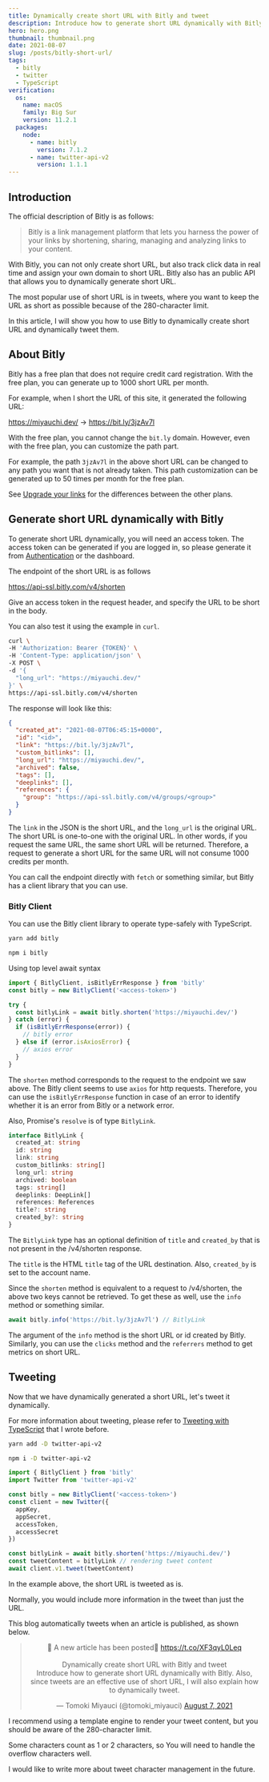 ```yaml
---
title: Dynamically create short URL with Bitly and tweet
description: Introduce how to generate short URL dynamically with Bitly. Also, since tweets are an effective use of short URL, I will also explain how to dynamically tweet.
hero: hero.png
thumbnail: thumbnail.png
date: 2021-08-07
slug: /posts/bitly-short-url/
tags:
  - bitly
  - twitter
  - TypeScript
verification:
  os:
    name: macOS
    family: Big Sur
    version: 11.2.1
  packages:
    node:
      - name: bitly
        version: 7.1.2
      - name: twitter-api-v2
        version: 1.1.1
---
```


## Introduction

The official description of Bitly is as follows:

> Bitly is a link management platform that lets you harness the power of your links by shortening, sharing, managing and analyzing links to your content.

With Bitly, you can not only create short URL, but also track click data in real time and assign your own domain to short URL.
Bitly also has an public API that allows you to dynamically generate short URL.

The most popular use of short URL is in tweets, where you want to keep the URL as short as possible because of the 280-character limit.

In this article, I will show you how to use Bitly to dynamically create short URL and dynamically tweet them.

## About Bitly

Bitly has a free plan that does not require credit card registration.
With the free plan, you can generate up to 1000 short URL per month.

For example, when I short the URL of this site, it generated the following URL:

https://miyauchi.dev/ -> https://bit.ly/3jzAv7l

With the free plan, you cannot change the `bit.ly` domain.
However, even with the free plan, you can customize the path part.

For example, the path `3jzAv7l` in the above short URL can be changed to any path you want that is not already taken.
This path customization can be generated up to 50 times per month for the free plan.

See [Upgrade your links](https://bitly.com/pages/pricing) for the differences between the other plans.

## Generate short URL dynamically with Bitly

To generate short URL dynamically, you will need an access token.
The access token can be generated if you are logged in, so please generate it from [Authentication](https://dev.bitly.com/docs/getting-started/authentication/) or the dashboard.

The endpoint of the short URL is as follows

https://api-ssl.bitly.com/v4/shorten

Give an access token in the request header, and specify the URL to be short in the body.

You can also test it using the example in `curl`.

```bash
curl \
-H 'Authorization: Bearer {TOKEN}' \
-H 'Content-Type: application/json' \
-X POST \
-d '{
  "long_url": "https://miyauchi.dev/"
}' \
https://api-ssl.bitly.com/v4/shorten
```

The response will look like this:

```json
{
  "created_at": "2021-08-07T06:45:15+0000",
  "id": "<id>",
  "link": "https://bit.ly/3jzAv7l",
  "custom_bitlinks": [],
  "long_url": "https://miyauchi.dev/",
  "archived": false,
  "tags": [],
  "deeplinks": [],
  "references": {
    "group": "https://api-ssl.bitly.com/v4/groups/<group>"
  }
}
```

The `link` in the JSON is the short URL, and the `long_url` is the original URL.
The short URL is one-to-one with the original URL. In other words, if you request the same URL, the same short URL will be returned.
Therefore, a request to generate a short URL for the same URL will not consume 1000 credits per month.

You can call the endpoint directly with `fetch` or something similar, but
Bitly has a client library that you can use.

### Bitly Client

You can use the Bitly client library to operate type-safely with TypeScript.

<CodeGroups>
  <CodeGroup label="Yarn" active>

```bash
yarn add bitly
```

  </CodeGroup>

  <CodeGroup label="NPM">

```bash
npm i bitly
```

  </CodeGroup>
</CodeGroups>

<Alert type="warning">Using top level await syntax</Alert>

```ts
import { BitlyClient, isBitlyErrResponse } from 'bitly'
const bitly = new BitlyClient('<access-token>')

try {
  const bitlyLink = await bitly.shorten('https://miyauchi.dev/')
} catch (error) {
  if (isBitlyErrResponse(error)) {
    // bitly error
  } else if (error.isAxiosError) {
    // axios error
  }
}
```

The `shorten` method corresponds to the request to the endpoint we saw above.
The Bitly client seems to use `axios` for http requests.
Therefore, you can use the `isBitlyErrResponse` function in case of an error to identify whether it is an error from Bitly or a network error.

Also, Promise's `resolve` is of type `BitlyLink`.

```ts
interface BitlyLink {
  created_at: string
  id: string
  link: string
  custom_bitlinks: string[]
  long_url: string
  archived: boolean
  tags: string[]
  deeplinks: DeepLink[]
  references: References
  title?: string
  created_by?: string
}
```

The `BitlyLink` type has an optional definition of `title` and `created_by` that is not present in the /v4/shorten response.

The `title` is the HTML `title` tag of the URL destination.
Also, `created_by` is set to the account name.

Since the `shorten` method is equivalent to a request to /v4/shorten, the above two keys cannot be retrieved.
To get these as well, use the `info` method or something similar.

```ts
await bitly.info('https://bit.ly/3jzAv7l') // BitlyLink
```

The argument of the `info` method is the short URL or id created by Bitly.
Similarly, you can use the `clicks` method and the `referrers` method to get metrics on short URL.

## Tweeting

Now that we have dynamically generated a short URL, let's tweet it dynamically.

For more information about tweeting, please refer to [Tweeting with TypeScript](/posts/tweet-typescript/) that I wrote before.

<CodeGroups>
  <CodeGroup label="Yarn" active>

```bash
yarn add -D twitter-api-v2
```

  </CodeGroup>

  <CodeGroup label="NPM">

```bash
npm i -D twitter-api-v2
```

  </CodeGroup>
</CodeGroups>

```ts
import { BitlyClient } from 'bitly'
import Twitter from 'twitter-api-v2'

const bitly = new BitlyClient('<access-token>')
const client = new Twitter({
  appKey,
  appSecret,
  accessToken,
  accessSecret
})

const bitlyLink = await bitly.shorten('https://miyauchi.dev/')
const tweetContent = bitlyLink // rendering tweet content
await client.v1.tweet(tweetContent)
```

In the example above, the short URL is tweeted as is.

Normally, you would include more information in the tweet than just the URL.

This blog automatically tweets when an article is published, as shown below.

<blockquote align="center" class="twitter-tweet">
  <p lang="en" dir="ltr">
    🤖 A new article has been posted🚀
    <a href="https://t.co/XF3qyL0Leq">https://t.co/XF3qyL0Leq</a>
    <br />
    <br />
    Dynamically create short URL with Bitly and tweet
    <br />
    Introduce how to generate short URL dynamically with Bitly. Also, since
    tweets are an effective use of short URL, I will also explain how to
    dynamically tweet.
  </p>
  &mdash; Tomoki Miyauci (@tomoki_miyauci) <a href="https://twitter.com/tomoki_miyauci/status/1424007666800619524?ref_src=twsrc%5Etfw">
    August 7, 2021
  </a>
</blockquote>

I recommend using a template engine to render your tweet content, but you should be aware of the 280-character limit.

Some characters count as 1 or 2 characters, so
You will need to handle the overflow characters well.

I would like to write more about tweet character management in the future.
